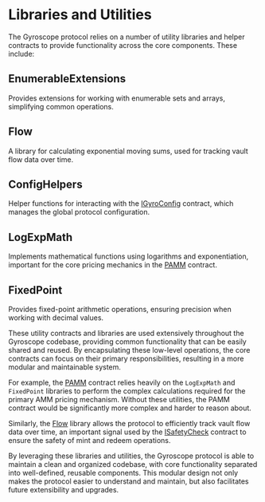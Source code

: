 
# Libraries and Utilities

The Gyroscope protocol relies on a number of utility libraries and helper contracts to provide functionality across the core components. These include:

## EnumerableExtensions
Provides extensions for working with enumerable sets and arrays, simplifying common operations.

## Flow
A library for calculating exponential moving sums, used for tracking vault flow data over time.

## ConfigHelpers
Helper functions for interacting with the [IGyroConfig](/igyro-config) contract, which manages the global protocol configuration.

## LogExpMath
Implements mathematical functions using logarithms and exponentiation, important for the core pricing mechanics in the [PAMM](/pamm) contract.

## FixedPoint
Provides fixed-point arithmetic operations, ensuring precision when working with decimal values.

These utility contracts and libraries are used extensively throughout the Gyroscope codebase, providing common functionality that can be easily shared and reused. By encapsulating these low-level operations, the core contracts can focus on their primary responsibilities, resulting in a more modular and maintainable system.

For example, the [PAMM](/pamm) contract relies heavily on the `LogExpMath` and `FixedPoint` libraries to perform the complex calculations required for the primary AMM pricing mechanism. Without these utilities, the PAMM contract would be significantly more complex and harder to reason about.

Similarly, the [Flow](flow) library allows the protocol to efficiently track vault flow data over time, an important signal used by the [ISafetyCheck](/isafety-check) contract to ensure the safety of mint and redeem operations.

By leveraging these libraries and utilities, the Gyroscope protocol is able to maintain a clean and organized codebase, with core functionality separated into well-defined, reusable components. This modular design not only makes the protocol easier to understand and maintain, but also facilitates future extensibility and upgrades.
